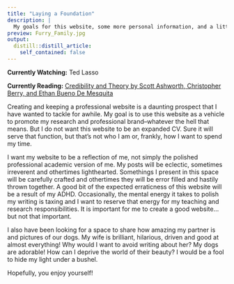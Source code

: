 ```yaml
---
title: "Laying a Foundation"
description: |
  My goals for this website, some more personal information, and a little of my experience with ADHD.
preview: Furry_Family.jpg 
output:
  distill::distill_article:
    self_contained: false
---
```

**Currently Watching:** Ted Lasso

**Currently Reading:** [Credibility and Theory by Scott Ashworth, Christopher Berry, and Ethan Bueno De Mesquita](https://press.princeton.edu/books/paperback/9780691213828/theory-and-credibility) 

Creating and keeping a professional website is a daunting prospect that I have wanted to tackle for awhile. My goal is to use this website as a vehicle to promote my research and professional brand--whatever the hell that means. But I do not want this website to be an expanded CV. Sure it will serve that function, but that's not who I am or, frankly, how I want to spend my time. 

I want my website to be a reflection of me, not simply the polished professional academic version of me. My posts will be eclectic, sometimes irreverent and othertimes lighthearted. Somethings I present in this space will be carefully crafted and othertimes they will be error filled and hastily thrown together. A good bit of the expected erraticness of this website will be a result of my ADHD. Occasionally, the mental energy it takes to polish my writing is taxing and I want to reserve that energy for my teaching and research responsibilities. It is important for me to create a good website...but not that important.

I also have been looking for a space to share how amazing my partner is and pictures of our dogs. My wife is brilliant, hilarious, driven and good at almost everything! Why would I want to avoid writing about her? My dogs are adorable! How can I deprive the world of their beauty? I would be a fool to hide my light under a bushel. 

Hopefully, you enjoy yourself!


